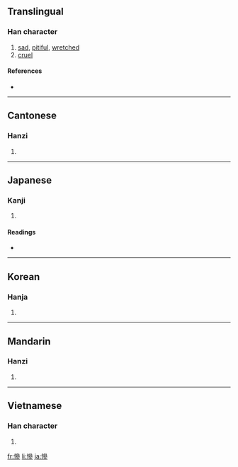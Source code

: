 {{also|惨}}
==Translingual==

===Han character===
{{Han char|rn=61|rad=心|as=11|sn=14|four=9302<sub>2</sub>|canj=心戈戈竹 (PIIH)}}

# [[sad]], [[pitiful]], [[wretched]]
# [[cruel]]

====References====
* {{Han ref|kx=0398.380|dkj=11094|dj=0738.030|hdz=42348.110|uh=6158|ud=24920|bh=BA47|bd=47687}}

----

==Cantonese==

===Hanzi===
{{yue-hanzi|jyut=|y=chaam2|sim=惨}}

# {{defn|Cantonese}}

----

==Japanese==

===Kanji===
{{ja-kanji|grade=|rs=心11}}

# {{defn|Japanese}}

====Readings====
* {{ja-readings|on=[[さん]] (san), [[ざん]] (zan)|kun=[[みじめ]] (mijime)}}

----

==Korean==

===Hanja===
{{ko-hanja|hangeul=[[참]], [[침]]|eumhun=|rv=cham, chim|mr=ch'am, ch'im|y=cham, chim}}

# {{defn|Korean}}

----

==Mandarin==

===Hanzi===
{{cmn-hanzi|sim=惨|pin=[[cǎn]] ([[can3]])|wg=ts'an<sup>3</sup>}}

# {{defn|Mandarin}}

----

==Vietnamese==

===Han character===
{{vi-hantu|[[thảm]], [[thom]], [[thỏm]]}}

# {{defn|Vietnamese}}

[[fr:慘]]
[[li:慘]]
[[ja:慘]]